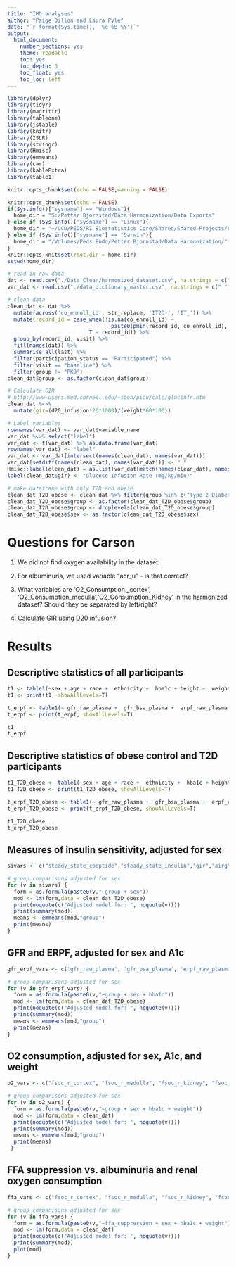 ```yaml
---
title: "IHD analyses"
author: "Paige Dillon and Laura Pyle"
date: "`r format(Sys.time(), '%d %B %Y')`"
output:
  html_document:
    number_sections: yes
    theme: readable
    toc: yes
    toc_depth: 3
    toc_float: yes
    toc_loc: left
---
```


```r
library(dplyr)
library(tidyr)
library(magrittr)
library(tableone)
library(jstable)
library(knitr)
library(ISLR)
library(stringr)
library(Hmisc)
library(emmeans)
library(car)
library(kableExtra)
library(table1)

knitr::opts_chunk$set(echo = FALSE,warning = FALSE)

knitr::opts_chunk$set(echo = FALSE)
if(Sys.info()["sysname"] == "Windows"){
  home_dir = "S:/Petter Bjornstad/Data Harmonization/Data Exports"
} else if (Sys.info()["sysname"] == "Linux"){
  home_dir = "~/UCD/PEDS/RI Biostatistics Core/Shared/Shared Projects/Laura/Peds Endo/Petter Bjornstad/TODAY subaward/"
} else if (Sys.info()["sysname"] == "Darwin"){
  home_dir = "/Volumes/Peds Endo/Petter Bjornstad/Data Harmonization/"
} 
knitr::opts_knit$set(root.dir = home_dir)
setwd(home_dir)

```

```r
# read in raw data
dat <- read.csv("./Data Clean/harmonized_dataset.csv", na.strings = c(" ", "", "-99"))
var_dat <- read.csv("./data_dictionary_master.csv", na.strings = c(" ", "", "-99"))

# clean data
clean_dat <- dat %>%
  mutate(across('co_enroll_id', str_replace, 'IT2D-', 'IT_')) %>%
  mutate(record_id = case_when(!is.na(co_enroll_id) ~ 
                                 paste0(pmin(record_id, co_enroll_id), pmax(record_id, co_enroll_id)), 
                          T ~ record_id)) %>%
  group_by(record_id, visit) %>%
  fill(names(dat)) %>%
  summarise_all(last) %>%
  filter(participation_status == "Participated") %>%
  filter(visit == "baseline") %>%
  filter(group != "PKD")
clean_dat$group <- as.factor(clean_dat$group)

# Calculate GIR
# http://www-users.med.cornell.edu/~spon/picu/calc/glucinfr.htm
clean_dat %<>%
  mutate(gir=(d20_infusion*20*1000)/(weight*60*100))

# Label variables
rownames(var_dat) <- var_dat$variable_name
var_dat %<>% select("label")
var_dat <- t(var_dat) %>% as.data.frame(var_dat)
rownames(var_dat) <- "label"
var_dat <- var_dat[intersect(names(clean_dat), names(var_dat))]
var_dat[setdiff(names(clean_dat), names(var_dat))] <- " "
Hmisc::label(clean_dat) = as.list(var_dat[match(names(clean_dat), names(var_dat))])
label(clean_dat$gir) <- "Glucose Infusion Rate (mg/kg/min)"

# make dataframe with only T2D and obese
clean_dat_T2D_obese <- clean_dat %>% filter(group %in% c("Type 2 Diabetes","Obese Control"))
clean_dat_T2D_obese$group <- as.factor(clean_dat_T2D_obese$group)
clean_dat_T2D_obese$group <- droplevels(clean_dat_T2D_obese$group)
clean_dat_T2D_obese$sex <- as.factor(clean_dat_T2D_obese$sex)
```

# Questions for Carson

1. We did not find oxygen availability in the dataset.
2. For albuminuria, we used variable "acr_u" - is that correct?

1. What variables are 'O2_Consumption._cortex', 'O2_Consumption_medulla','O2_Consumption_Kidney' in the harmonized dataset? Should they be separated by left/right?
2. Calculate GIR using D20 infusion?

# Results

## Descriptive statistics of all participants

```r
t1 <- table1(~sex + age + race +  ethnicity +  hba1c + height +  weight +  bmi +  dexa_body_fat +  waistcm + cholesterol +  hdl +  ldl +  triglycerides +  sbp +  dbp + map +  creatinine_s +  cystatin_c_s + gfr_raw_plasma +  gfr_bsa_plasma +  erpf_raw_plasma +  erpf_bsa_plasma +  fsoc_r_cortex + fsoc_r_medulla + fsoc_r_kidney + fsoc_l_cortex + fsoc_l_medulla + fsoc_l_kidney + ffa_suppression_combined| group, data=clean_dat)
t1 <- print(t1, showAllLevels=T)

t_erpf <- table1(~ gfr_raw_plasma +  gfr_bsa_plasma +  erpf_raw_plasma +  erpf_bsa_plasma | group, data=clean_dat)
t_erpf <- print(t_erpf, showAllLevels=T)
```

```r
t1
t_erpf
```

## Descriptive statistics of obese control and T2D participants

```r
t1_T2D_obese <- table1(~sex + age + race +  ethnicity +  hba1c + height +  weight +  bmi +  dexa_body_fat +  waistcm + cholesterol +  hdl +  ldl +  triglycerides +  sbp +  dbp + map +  creatinine_s +  cystatin_c_s +  gfr_raw_plasma +  gfr_bsa_plasma +  erpf_raw_plasma +  erpf_bsa_plasma +  fsoc_r_cortex + fsoc_r_medulla + fsoc_r_kidney + fsoc_l_cortex + fsoc_l_medulla + fsoc_l_kidney + ffa_suppression_combined + glomerular_pressure + re + rvr + ff| group, data=clean_dat_T2D_obese)
t1_T2D_obese <- print(t1_T2D_obese, showAllLevels=T)

t_erpf_T2D_obese <- table1(~ gfr_raw_plasma +  gfr_bsa_plasma +  erpf_raw_plasma +  erpf_bsa_plasma | group, data=clean_dat_T2D_obese)
t_erpf_T2D_obese <- print(t_erpf_T2D_obese, showAllLevels=T)
```

```r
t1_T2D_obese
t_erpf_T2D_obese
```
## Measures of insulin sensitivity, adjusted for sex

```r
sivars <- c("steady_state_cpeptide","steady_state_insulin","gir","airg","di","ffa_suppression")

# group comparisons adjusted for sex
for (v in sivars) {
  form = as.formula(paste0(v,"~group + sex"))
  mod <- lm(form,data = clean_dat_T2D_obese)
  print(noquote(c("Adjusted model for: ", noquote(v))))
  print(summary(mod))
  means <- emmeans(mod,"group")
  print(means)
}
```

## GFR and ERPF, adjusted for sex and A1c

```r
gfr_erpf_vars <- c('gfr_raw_plasma', 'gfr_bsa_plasma', 'erpf_raw_plasma', 'erpf_bsa_plasma')

# group comparisons adjusted for sex
for (v in gfr_erpf_vars) {
  form = as.formula(paste0(v,"~group + sex + hba1c"))
  mod <- lm(form,data = clean_dat_T2D_obese)
  print(noquote(c("Adjusted model for: ", noquote(v))))
  print(summary(mod))
  means <- emmeans(mod,"group")
  print(means)
}
```

## O2 consumption, adjusted for sex, A1c, and weight

```r
o2_vars <- c("fsoc_r_cortex", "fsoc_r_medulla", "fsoc_r_kidney", "fsoc_l_cortex", "fsoc_l_medulla", "fsoc_l_kidney")

# group comparisons adjusted for sex
for (v in o2_vars) {
  form = as.formula(paste0(v,"~group + sex + hba1c + weight"))
  mod <- lm(form,data = clean_dat)
  print(noquote(c("Adjusted model for: ", noquote(v))))
  print(summary(mod))
  means <- emmeans(mod,"group")
  print(means)
 }
```

## FFA suppression vs. albuminuria and renal oxygen consumption

```r
ffa_vars <- c("fsoc_r_cortex", "fsoc_r_medulla", "fsoc_r_kidney", "fsoc_l_cortex", "fsoc_l_medulla", "fsoc_l_kidney","acr_u", "glomerular_pressure", "re", "rvr")

# group comparisons adjusted for sex
for (v in ffa_vars) {
  form = as.formula(paste0(v,"~ffa_suppression + sex + hba1c + weight"))
  mod <- lm(form,data = clean_dat)
  print(noquote(c("Adjusted model for: ", noquote(v))))
  print(summary(mod))
  plot(mod)
}
```

